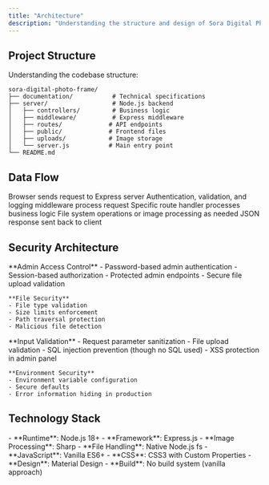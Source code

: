 ```yaml
---
title: "Architecture"
description: "Understanding the structure and design of Sora Digital Photo Frame"
---
```


## Project Structure

Understanding the codebase structure:

```
sora-digital-photo-frame/
├── documentation/           # Technical specifications
├── server/                  # Node.js backend
│   ├── controllers/         # Business logic
│   ├── middleware/          # Express middleware
│   ├── routes/             # API endpoints
│   ├── public/             # Frontend files
│   ├── uploads/            # Image storage
│   └── server.js           # Main entry point
└── README.md
```

## Data Flow

<Steps>
  <Step title="Client Request">
    Browser sends request to Express server
  </Step>
  
  <Step title="Middleware Processing">
    Authentication, validation, and logging middleware process request
  </Step>
  
  <Step title="Route Handler">
    Specific route handler processes business logic
  </Step>
  
  <Step title="File Operations">
    File system operations or image processing as needed
  </Step>
  
  <Step title="Response">
    JSON response sent back to client
  </Step>
</Steps>

## Security Architecture

<AccordionGroup>
  <Accordion icon="shield" title="Authentication & Authorization">
    **Admin Access Control**
    - Password-based admin authentication
    - Session-based authorization
    - Protected admin endpoints
    - Secure file upload validation
    
    **File Security**
    - File type validation
    - Size limits enforcement
    - Path traversal protection
    - Malicious file detection
  </Accordion>
  
  <Accordion icon="lock" title="Data Protection">
    **Input Validation**
    - Request parameter sanitization
    - File upload validation
    - SQL injection prevention (though no SQL used)
    - XSS protection in admin panel
    
    **Environment Security**
    - Environment variable configuration
    - Secure defaults
    - Error information hiding in production
  </Accordion>
</AccordionGroup>

## Technology Stack

<CardGroup cols={2}>
  <Card title="Backend Technologies" icon="server">
    - **Runtime**: Node.js 18+
    - **Framework**: Express.js
    - **Image Processing**: Sharp
    - **File Handling**: Native Node.js fs
  </Card>
  
  <Card title="Frontend Technologies" icon="code">
    - **JavaScript**: Vanilla ES6+
    - **CSS**: CSS3 with Custom Properties
    - **Design**: Material Design
    - **Build**: No build system (vanilla approach)
  </Card>
</CardGroup>
